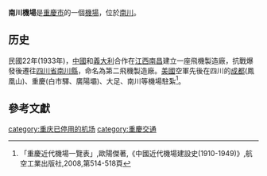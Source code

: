 '''南川機場'''是[[重慶市|重慶市]]的一個[[機場|機場]]，位於[[南川|南川]]。

==历史==
民國22年(1933年)，[[中國|中國]]和[[義大利|義大利]]合作在[[江西|江西]][[南昌|南昌]]建立一座飛機製造廠，抗戰爆發後遷往[[四川省|四川省]][[南川縣|南川縣]]，命名為第二飛機製造廠。[[美國|美國]]空軍先後在四川的[[成都|成都]](鳳凰山)、重慶(白市驛、廣陽壩)、大足、南川等機場駐紮<ref>「重慶近代機場一覽表」,歐陽傑著,《中國近代機場建設史(1910-1949)》,航空工業出版社,2008,第514-518頁</ref>。

==參考文獻==
{{Reflist}}

{{重慶機場}}
{{airport-stub}}
[[category:重庆已停用的机场|category:重庆已停用的机场]]
[[category:重慶交通|category:重慶交通]]